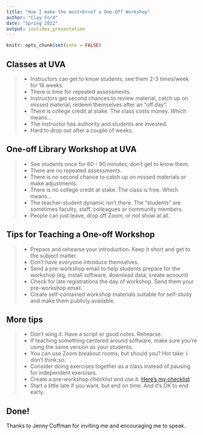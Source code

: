 ```yaml
---
title: "How I make the most<br>of a One-Off Workshop"
author: "Clay Ford"
date: "Spring 2022"
output: ioslides_presentation
---
```


```r
knitr::opts_chunk$set(echo = FALSE)
```

## Classes at UVA

>- Instructors can get to know students, see them 2-3 times/week for 16 weeks.
>- There is time for repeated assessments.
>- Instructors get second chances to review material, catch up on missed material, redeem themselves after an "off day".
>- There is college credit at stake. The class costs money. Which means...
>- The instructor has authority and students are invested.
>- Hard to drop out after a couple of weeks.

## One-off Library Workshop at UVA

>- See students once for 60 - 90 minutes; don’t get to know them.
>- There are no repeated assessments.
>- There is no second chance to catch up on missed materials or make adjustments.
>- There is no college credit at stake. The class is free. Which means...
>- The teacher-student dynamic isn’t there. The “students” are sometimes faculty, staff, colleagues or community members.
>- People can just leave, drop off Zoom, or not show at all.

## Tips for Teaching a One-off Workshop

>- Prepare and rehearse your introduction. Keep it short and get to the subject matter.
>- Don’t have everyone introduce themselves. 
>- Send a pre-workshop email to help students prepare for the workshop (eg, install software, download data, create account) 
>- Check for late registrations the day of workshop. Send them your pre-workshop email. 
>- Create self-contained workshop materials suitable for self-study and make them publicly available.

## More tips

>- Don't wing it. Have a script or good notes. Rehearse. 
>- If teaching something centered around software, make sure you're using the same version as your students. 
>- You can use Zoom breakout rooms, but should you? Hot take: I don't think so.
>- Consider doing exercises together as a class instead of pausing for independent exercises. 
>- Create a pre-workshop checklist and use it. [Here's my checklist](https://github.com/clayford/workshop_checklist/blob/main/README.md)
>- Start a little late if you want, but end on time. And it's OK to end early.

## Done!

Thanks to Jenny Coffman for inviting me and encouraging me to speak.





